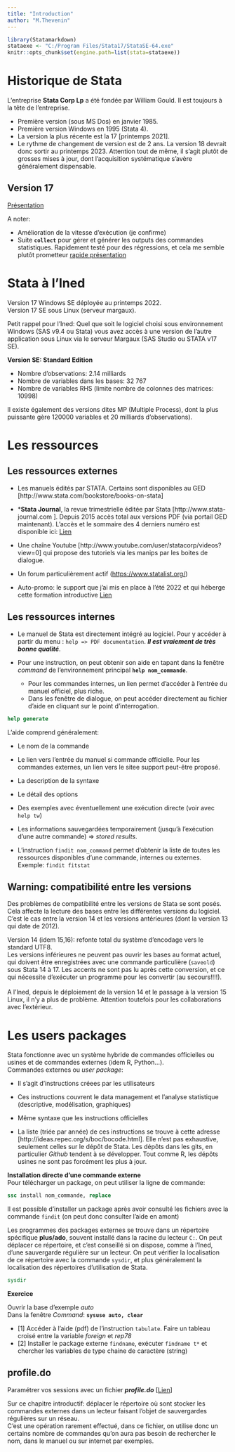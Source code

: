 ```yaml
---
title: "Introduction"
author: "M.Thevenin"
---
```


```r
library(Statamarkdown)
stataexe <- "C:/Program Files/Stata17/StataSE-64.exe"
knitr::opts_chunk$set(engine.path=list(stata=stataexe))
```


# **Historique de Stata**  

L'entreprise **Stata Corp Lp** a été fondée par William Gould. Il est toujours à la tête de l'entreprise. 

* Première version (sous MS Dos) en janvier 1985.  
* Première version Windows en 1995 (Stata 4).  
* La version la plus récente est la 17 [printemps 2021]. 
* Le rythme de changement de version est de 2 ans. La version 18 devrait donc sortir au printemps 2023. Attention tout de même, il s'agit plutôt de grosses mises à jour, dont l'acquisition systématique s'avère généralement dispensable.  

::: {.callout-tip icon="false"}

## Version 17 

[Présentation](https://www.stata.com/new-in-stata/)   

A noter:

- Amélioration de la vitesse d'exécution (je confirme)
- Suite **`collect`** pour gérer et générer les outputs des commandes statistiques. Rapidement testé pour des régressions, 
et cela me semble plutôt prometteur [rapide présentation](https://mthevenin.github.io/stata_programmation/tableaux/intro.html)

:::

# **Stata à l'Ined**

Version 17 Windows SE déployée au printemps 2022.   
Version 17 SE sous Linux (serveur margaux).  

Petit rappel pour l'Ined: Quel que soit le logiciel choisi sous environnement Windows (SAS v9.4 ou Stata) vous avez accès à une version de l'autre application sous Linux via le serveur Margaux (SAS Studio ou STATA v17 SE).


**Version SE: Standard Edition**  

* Nombre d'observations: 2.14 milliards
* Nombre de variables dans les bases: 32 767
* Nombre de variables RHS (limite nombre de colonnes des matrices: 10998)  


Il existe également des versions dites MP (Multiple Process), dont la plus puissante gère 120000 variables et 20 milliards d'observations).  


# **Les ressources**

## Les ressources externes

* Les manuels édités par STATA. Certains sont disponibles  au GED  [http://www.stata.com/bookstore/books-on-stata] 

* ***Stata Journal**, la revue trimestrielle éditée par Stata [http://www.stata-journal.com  ]. Depuis 2015 accès total aux versions PDF (via portail GED maintenant). L'accès et le sommaire des 4 derniers numéro est disponible ici: [Lien](https://mthevenin.github.io/stata_fr/Stata_journal.html)

* Une chaîne Youtube [http://www.youtube.com/user/statacorp/videos?view=0] qui propose des tutoriels via les manips par les boites de dialogue.

* Un forum particulièrement actif (<https://www.statalist.org/>) 

* Auto-promo: le support que j'ai mis en place à l'été 2022 et qui héberge cette formation introductive [Lien](https://mthevenin.github.io/stata_fr/)


## Les ressources internes

- Le manuel de Stata  est directement intégré au logiciel. Pour y accéder à  partir du menu : `help => PDF documentation`. ***Il est vraiement de très bonne qualité***. 

- Pour une instruction, on peut obtenir son aide en tapant dans la fenêtre *command* de l'environnement principal **`help nom_commande`**.  
  * Pour les commandes internes, un lien permet d'accéder à l'entrée du manuel officiel, plus riche.  
  * Dans les fenêtre de dialogue, on peut accéder directement au fichier d'aide en cliquant sur le point d'interrogation.

```stata
help generate
```
 

L'aide comprend généralement:  

* Le nom de la commande
* Le lien vers l'entrée du manuel si commande officielle. Pour les commandes externes, un lien vers le sitee support peut-être proposé.
* La description de la syntaxe
* Le détail des options
* Des exemples avec éventuellement une exécution directe (voir avec ```help tw```)
* Les informations sauvegardées temporairement  (jusqu'à l'exécution d'une autre commande) => *stored results*.

- L'instruction `findit nom_command`  permet d'obtenir la liste de toutes les ressources disponibles d'une commande, internes ou externes. Exemple: ```findit fitstat```

::: callout-warning

## Warning: compatibilité entre les versions

Des problèmes de compatibilité entre les versions de Stata se sont posés. Cela affecte la lecture des bases entre les différentes versions du logiciel. C'est le cas entre la version 14 et les versions antérieures (dont la version 13 qui date de 2012).   

Version 14 (idem 15,16): refonte total du système d'encodage vers le standard UTF8.    
Les versions inférieures ne peuvent pas ouvrir les bases au format actuel, qui doivent être enregistrées avec une commande particulière (`saveold`) sous Stata 14 à 17. Les accents ne sont pas lu après cette conversion, et ce qui nécessite d'exécuter un programme pour les convertir (au secours!!!!).  
<br>
A l'Ined, depuis le déploiement de la version 14 et le passage à la version 15 Linux, il n'y a plus de problème. Attention toutefois pour les collaborations avec l'extérieur.  

:::


# **Les users packages**

Stata fonctionne avec un système hybride de commandes officielles ou usines et de commandes externes (idem R, Python...).    
Commandes externes ou *user package*:  

- Il s'agit d'instructions créees par les utilisateurs

- Ces instructions couvrent le data management et l'analyse statistique (descriptive, modélisation, graphiques)

- Même syntaxe que les instructions officielles

- La liste (triée par année) de ces instructions se trouve à cette adresse [http://ideas.repec.org/s/boc/bocode.html]. Elle n'est pas exhaustive, seulement celles sur le dépôt de Stata. Les dépôts dans les gits, en particulier *Github* tendent à se développer. Tout comme R, les dépôts usines ne sont pas forcément les plus à jour.


**Installation directe d'une commande externe**   
Pour télécharger un package, on peut utiliser la ligne de commande:

```stata
ssc install nom_commande, replace
```

Il est possible d'installer un package après avoir consulté les fichiers avec la commande `findit` (on peut donc consulter l'aide en amont)

Les programmes des packages externes se trouve dans un répertoire spécifique  **plus/ado**, souvent installé dans la racine du lecteur `C:`. On peut déplacer ce répertoire, et c'est conseillé si on dispose, comme à l'Ined, d'une sauvergarde régulière sur un lecteur. On peut vérifier la localisation de ce répertoire avec la commande `sysdir`, et plus généralement la localisation des répertoires d'utilisation de Stata. 


```stata
sysdir
```


**Exercice**

Ouvrir la base d'exemple *auto*  
Dans la fenêtre *Command*: **`sysuse auto, clear`**

* [1] Accéder à l'aide (pdf) de l'instruction `tabulate`.  Faire un tableau croisé entre la variable *foreign* et *rep78*
* [2]	Installer le package externe ```findname```, exécuter ```findname t*``` et chercher les variables de type chaine de caractère (string)


::: callout-tip

# profile.do

Paramétrer vos sessions avec un fichier ***profile.do*** [[Lien](https://mthevenin.github.io/stata_programmation/profile/profile1.html)]   

Sur ce chapitre introductif: déplacer le répertoire où sont stocker les commandes externes dans un lecteur faisant l'objet de sauvergardes régulières sur un réseau.   
C'est une opération rarement effectué, dans ce fichier, on utilise donc un certains nombre de commandes qu'on aura pas besoin de rechercher le nom, dans le manuel ou sur internet par exemples.
:::



